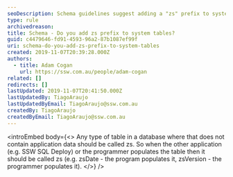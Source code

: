 ```yaml
---
seoDescription: Schema guidelines suggest adding a "zs" prefix to system tables not containing application data for uniformity and organization.
type: rule
archivedreason:
title: Schema - Do you add zs prefix to system tables?
guid: c4479646-fd91-4593-96a2-87b1087ef99f
uri: schema-do-you-add-zs-prefix-to-system-tables
created: 2019-11-07T20:39:28.000Z
authors:
  - title: Adam Cogan
    url: https://ssw.com.au/people/adam-cogan
related: []
redirects: []
lastUpdated: 2019-11-07T20:41:50.000Z
lastUpdatedBy: TiagoAraujo
lastUpdatedByEmail: TiagoAraujo@ssw.com.au
createdBy: TiagoAraujo
createdByEmail: TiagoAraujo@ssw.com.au
---
```


<introEmbed
  body={<>
Any type of table in a database where that does not contain application data should be called zs. So when the other application (e.g. SSW SQL Deploy) or the programmer populates the table then it should be called zs (e.g. zsDate - the program populates it, zsVersion - the programmer populates it).
  </>}
/>
